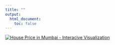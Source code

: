 ```yaml
---
title: ""
output: 
  html_document:
    toc: false
---
```


<div class='tableauPlaceholder' id='viz1536316078184' style='position: relative'>

<noscript>
<a href='#'><img alt='House Price in Mumbai - Interacive Visualization' src='https:&#47;&#47;public.tableau.com&#47;static&#47;images&#47;Mu&#47;Mumbai_0&#47;Mumbai&#47;1_rss.png' style='border: none' /></a>
</noscript>

<object class='tableauViz'  style='display:none;'>
<param name='host_url' value='https%3A%2F%2Fpublic.tableau.com%2F' /> 
<param name='embed_code_version' value='3' /> <param name='site_root' value='' />
<param name='name' value='Mumbai_0&#47;Mumbai' /><param name='tabs' value='no' />
<param name='toolbar' value='yes' />
<param name='static_image' value='https:&#47;&#47;public.tableau.com&#47;static&#47;images&#47;Mu&#47;Mumbai_0&#47;Mumbai&#47;1.png' /> 
<param name='animate_transition' value='yes' />
<param name='display_static_image' value='yes' />
<param name='display_spinner' value='yes' />
<param name='display_overlay' value='yes' />
<param name='display_count' value='yes' />
</object></div>                

<script type='text/javascript'>                    
var divElement = document.getElementById('viz1536316078184');                    
var vizElement = divElement.getElementsByTagName('object')[0];                    vizElement.style.width='100%';vizElement.style.height=(divElement.offsetWidth*0.75)+'px';                    
var scriptElement = document.createElement('script');                    
scriptElement.src = 'https://public.tableau.com/javascripts/api/viz_v1.js';                    vizElement.parentNode.insertBefore(scriptElement, vizElement);                
</script>